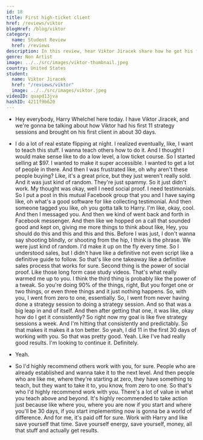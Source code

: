 ```yaml
---
id: 18
title: First high-ticket client
href: /reviews/viktor
blogHref: /blog/viktor
category:
  name: Student Review
  href: /reviews
description: In this review, hear Viktor Jiracek share how he got his first high-ticket client in less than 30 days helping people new to real estate make six-figures flipping houses.
genre: Non Artist
image: ../../src/images/viktor-thumbnail.jpeg
country: United States
student:
  name: Viktor Jiracek
  href: "/reviews/viktor"
  image: ../../src/images/viktor.jpeg
videoID: quapd13jva
hashID: 4211f9b620
---
```


- Hey everybody, Harry Whelchel here today. I have Viktor Jiracek, and we're gonna be talking about how Viktor had his first 11 strategy sessions and brought on his first client in about 30 days.

- I do a lot of real estate flipping at night. I realized eventually, like, I want to teach this stuff. I wanna teach others how to do it. And I thought I would make sense like to do a low level, a low ticket course. So I started selling at $97. I wanted to make it super accessible. I wanted to get a lot of people in there. And then I was frustrated like, oh why aren't these people buying? Like, it's a great price, but they just weren't really sold. And it was just kind of random. They're just spammy. So it just didn't work. My thought was okay, well I need social proof. I need testimonials. So I put a post in this mutual Facebook group that you and I have saying like, oh what's a good software for like collecting testimonial. And then someone tagged you like, oh you gotta talk to Harry. I'm like, okay, cool. And then I messaged you. And then we kind of went back and forth in Facebook messenger. And then like we hopped on a call that sounded good and kept on, giving me more things to think about like, Hey, you should do this and this and this and this. Before I was just, I don't wanna say shooting blindly, or shooting from the hip, I think is the phrase. We were just kind of random. I'd make it up on the fly every time. So I understood sales, but I didn't have like a definitive not even script like a definitive guide to follow. So that's like one takeaway like a definitive sales process that works for sure. Second thing is the power of social proof. Like those long form case study videos. That's what really warmed me up to you. I think the third thing is probably like the power of a tweak. So you're doing 90% of the things, right, But you forget one or two things, or even three things and it just nothing happens. So, with you, I went from zero to one, essentially. So, I went from never having done a strategy session to doing a strategy session. And so that was a big leap in and of itself. And then after getting that one, it was like, okay how do I get it consistently? So right now my goal is like five strategy sessions a week. And I'm hitting that consistently and predictably. So that makes it makes it a ton better. So yeah, I did 11 in the first 30 days of working with you. So that was pretty good. Yeah. Like I've had really good results. I'm looking to continue it. Definitely.

- Yeah.

- So I'd highly recommend others work with you, for sure. People who are already established and wanna take it to the next level. And then people who are like me, where they're starting at zero, they have something to teach, but they want to take it to, you know, from zero to one. So that's who I'd highly recommend work with you. There's a lot of value in what you teach above and beyond. It's highly recommended to take action just because like where you, where you are now if you start and where you'll be 30 days, if you start implementing now is gonna be a world of difference. And for me, it's paid off for sure. Work with Harry and like save yourself that time. Save yourself energy, save yourself, money, all that stuff and actually get results.
